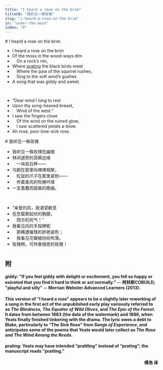 ```yaml
---
title: "I heard a rose on the brim"
titleCN: "我听见一株玫瑰"
slug: "i-heard-a-rose-on-the-brim"
in: "under-the-moon"
index: "9"
---
```


<PoemContent>

<PoemSection>
# I heard a rose on the brim

- I heard a rose on the brim
- Of the moss in the wood-ways dim
-  On a rock’s rim,
- Where [prating]() the black birds meet
-  Where the paw of the squirrel rushes,
-  Sing to the soft wind’s gushes
- A song that was giddy and sweet.

<br />

- “Dear wind I long to rest
- Upon thy song-heaved breast,
-  Wind of the west.”
- I saw the fingers close
-  Of the wind on the ruined glow,
-  I saw scattered petals a-blow.
- Ah rose, poor love-sick rose.

</PoemSection>

<PoemSection>
# 我听见一株玫瑰 

- 我听见一株玫瑰在幽暗
- 林间道旁的苔藓边缘
- 　一块岩石畔——
- 乌鹊在那里叫喳喳相聚，
- 　松鼠的爪子在那里紧刨——
- 　伴着柔风的吹拂吟啸
- 一支愚蠢而甜美的歌曲。

<br />

- “亲爱的风，我渴望歇息
- 在您载歌起伏的胸臆，
- 　西方的风气！”
- 我看见风的手指狎昵
- 　那横遭摧残的娇艳姿色；
- 　我看见花瓣被纷纷吹落。
- 玫瑰啊，可怜害相思的玫瑰！

</PoemSection>

</PoemContent>

#
## 附

#### giddy: "If you feel giddy with delight or excitement, you fell so happy or exiceted that you find it hard to think or act normally." -- 柯林斯COBUILD; "playful and silly" -- Merrian Webster Advanced Learners (2013).

#### This version of “I heard a rose” appears to be a slightly later reworking of a song in the first act of the unpublished early play variously referred to as <em lang="en">The Blindness, The Equator of Wild Olives</em>, and <em lang="en">The Epic of the Forest</em>. It dates from between 1883 (the date of the watermark) and 1886, when Yeats finally finished tinkering with the drama. The lyric owes a debt to Blake, particularly to “The Sick Rose” from <em lang="en">Songs of Experience</em>, and anticipates some of the poems that Yeats would later collect as <em lang="en">The Rose</em> and <em lang="en">The Wind Among the Reeds</em>.

#### prating: Yeats may have intended “prattling” instead of “prating”; the manuscript reads “pratting.”

<p dir="rtl"><b>傅浩 译</b></p>
